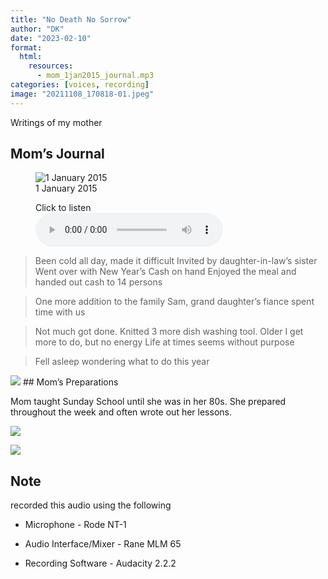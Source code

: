 ```yaml
---
title: "No Death No Sorrow"
author: "DK"
date: "2023-02-10"
format:
  html:
    resources:
      - mom_1jan2015_journal.mp3
categories: [voices, recording]
image: "20211108_170818-01.jpeg"
---
```


Writings of my mother

## Mom's Journal

![1 January 2015](1jan2015_journal (1).jpg)

<figure>
<figcaption>Click to listen</figcaption>
<audio controls src="mom_1jan2015_journal.mp3">
        Your browser does not support the
        <code>audio</code> element.
</audio>
</figure>

> Been cold all day, made it difficult
Invited by daughter-in-law's sister
Went over with New Year's Cash on hand
Enjoyed the meal and handed out cash to 14 persons

> One more addition to the family
Sam, grand daughter's fiance spent time with us

> Not much got done.  Knitted 3 more dish washing tool.  Older I get more to do, but no energy
Life at times seems without purpose

> Fell asleep wondering what to do this year

![](20230209_173602.jpg)
## Mom's Preparations

Mom taught Sunday School until she was in her 80s.
She prepared throughout the week and often wrote out her lessons.

::: {layout-ncol=2}
![](Epson_02162023181342 (1).jpg)

![](Epson_02162023181617 (1).jpg)
:::


## Note

recorded this audio using the following

-   Microphone - Rode NT-1

-   Audio Interface/Mixer - Rane MLM 65

-   Recording Software - Audacity 2.2.2
